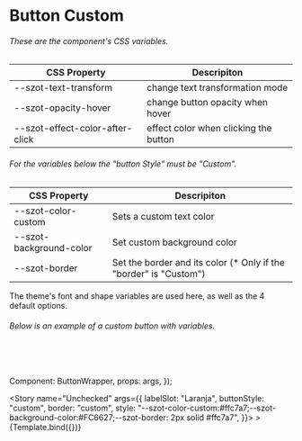 

<Meta title="Components/Button/Custom" />

# Button Custom

###### These are the component's CSS variables.

CSS Property | Descripiton
-------------|-------------
--szot-text-transform | change text transformation mode
--szot-opacity-hover | change button opacity when hover
--szot-effect-color-after-click | effect color when clicking the button

###### For the variables below the "button Style" must be "Custom".
CSS Property | Descripiton
-------------|-------------
--szot-color-custom | Sets a custom text color
--szot-background-color| Set custom background color
--szot-border | Set the border and its color (* Only if the "border" is "Custom")

<p>The theme's font and shape variables are used here, as well as the 4 default options.</p>

###### Below is an example of a custom button with variables.
<br />
<br />


  Component: ButtonWrapper,
  props: args,
});

<Story
    name="Unchecked"
    args={{
      labelSlot: "Laranja",
      buttonStyle: "custom",
      border: "custom",
      style: "--szot-color-custom:#ffc7a7;--szot-background-color:#FC6627;--szot-border: 2px solid #ffc7a7",
    }}>
    >
    {Template.bind({})}
</Story>


